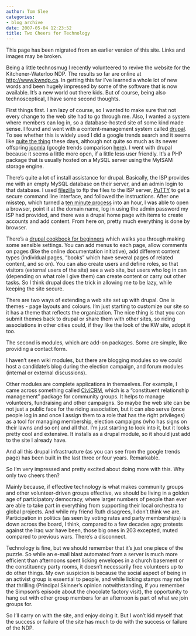 ```yaml
---
author: Tom Slee
categories:
- blog archive
date: 2007-05-04 12:23:52
title: Two Cheers for Technology
---
```


::: {.callout-note}

This page has been migrated from an earlier version of this site. 
Links and images may be broken.

:::



				

Being a little technosmug I recently volunteered to revive the website for the Kitchener-Waterloo NDP. The results so far are online at [http://www.kwndp.ca](http://www.kwndp.ca). In getting this far I've learned a whole lot of new words and been hugely impressed by some of the software that is now available. It's a new world out there kids. But of course, being also technosceptical, I have some second thoughts.




First things first. I am lazy of course, so I wanted to make sure that not every change
to the web site had to go through me. Also, I wanted a system where
members can log in, so a database-hosted site of some kind made sense.
I found and went with a content-management system called [drupal](http://drupal.org/). To see whether this is widely used I did a google trends search and it seems like [quite the thing](http://www.google.com/trends?q=drupal) these days, although not quite so much as its newer offspring [joomla](http://www.joomla.org/) (google trends comparison [here](http://www.google.com/trends?q=drupal%2C+joomla&ctab=0&geo=all&date=all)).
I went with drupal because it seems a little more open, if a little
less user friendly. It’s a PHP package that is usually hosted on a
MySQL server using the MyISAM storage engine.





There’s quite
a lot of install assistance for drupal. Basically, the ISP provides me
with an empty MySQL database on their server, and an admin login to
that database. I used [filezilla](http://filezilla.sourceforge.net/) to ftp the files to the ISP server, [PuTTY](http://www.chiark.greenend.org.uk/~sgtatham/putty/) to get a secure command line interface, and followed the
instructions. After one misstep, which turned a [ten minute process](http://drupal.org/node/130116)
into an hour, I was able to open a browser, point it at the domain
name, log in using the admin password my ISP had provided, and there
was a drupal home page with items to create accounts and add content.
From here on, pretty much everything is done by browser.




There’s a [drupal cookbook for beginners](http://drupal.org/node/120612)
which walks you through making some sensible settings. You can add
menus to each page, allow comments on pages (like the online
documentation initiative), add different content types (individual
pages, “books” which have several pages of related content, and so on). You can also create users and define roles, so that visitors (external
users of the site) see a web site, but users who log in can (depending
on what role I give them) can create content or carry out other tasks.
So I think drupal does the trick in allowing me to be lazy, while
keeping the site secure.




There are two ways of extending a web
site set up with drupal. One is themes - page layouts and colours. I’m
just starting to customize our site so it has a theme that reflects the
organization. The nice thing is that you can submit themes back to
drupal or share them with other sites, so riding associations in other
cities could, if they like the look of the KW site, adopt it too.




The second is modules, which are add-on packages. Some are simple, like providing a contact form. 




I haven’t seen
wiki modules, but there are blogging modules so we could host a
candidate’s blog during the election campaign, and forum modules
(internal or external discussions).




Other modules are complete applications in themselves. For example, I came across something called [CiviCRM](http://civicrm.org/),
which is a “constituent relationship management” package for community
groups. It helps to manage volunteers, fundraising and other campaigns.
So maybe the web site can be not just a public face for the riding
association, but it can also serve (once people log in and once I
assign them to a role that has the right privileges) as a tool for
managing membership, election campaigns (who has signs on their lawns
and so on) and all that. I’m just starting to look into it, but it
looks pretty cool and extensive. It installs as a drupal module, so it
should just add to the site I already have. 




And all this drupal infrastructure (as you can see from the google
trends page) has been built in the last three or four years. Remarkable.  






So I’m very impressed and pretty excited about
doing more with this. Why only two cheers then?




Mainly because, if effective technology is what makes community groups and other volunteer-driven groups effective, we should be living in a golden age of participatory democracy, where larger numbers of people than ever are able to take part in everything from supporting their local orchestra to global projects. And while my friend Ruth disagrees, I don't think we are. Participation in politics (as seen by voting rates and party memberships) is down across the board, I think, compared to a few decades ago; protests against the Iraq war have been, those big ones in 203 excepted, muted compared to previous wars. There's a disconnect.




Technology is fine, but we should remember that it's just one piece of the puzzle. So while an e-mail blast automated from a server is much more efficient than afternoons spent licking envelopes in a church basement or the constituency party rooms, it doesn't necessarily free volunteers up to do other things. My own suspicion is because the social aspect of being in an activist group is essential to people, and while licking stamps may not be that thrilling (Principal Skinner's opinion notwithstanding, if you remember the Simpson's episode about the chocolate factory visit), the opportunity to hang out with other group members for an afternoon is part of what we join groups for.




So I'll carry on with the site, and enjoy doing it. But I won't kid myself that the success or failure of the site has much to do with the success or failure of the NDP.


		
